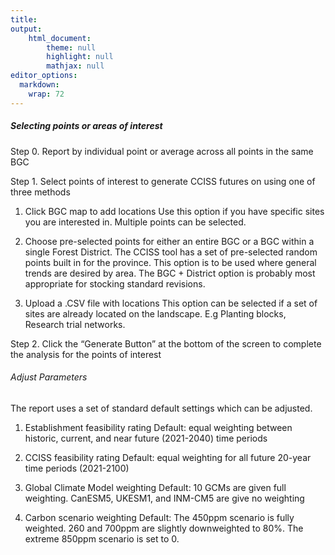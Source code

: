 ```yaml
---
title: 
output: 
    html_document:
        theme: null
        highlight: null
        mathjax: null
editor_options: 
  markdown: 
    wrap: 72
---
```


##### Selecting points or areas of interest

Step 0. Report by individual point or average across all points in the
same BGC

Step 1. Select points of interest to generate CCISS futures on using one
of three methods

1.  Click BGC map to add locations Use this option if you have specific
    sites you are interested in. Multiple points can be selected.

2.  Choose pre-selected points for either an entire BGC or a BGC within
    a single Forest District. The CCISS tool has a set of pre-selected
    random points built in for the province. This option is to be used
    where general trends are desired by area. The BGC + District option
    is probably most appropriate for stocking standard revisions.

3.  Upload a .CSV file with locations This option can be selected if a
    set of sites are already located on the landscape. E.g Planting
    blocks, Research trial networks.

Step 2. Click the "Generate Button" at the bottom of the screen to
complete the analysis for the points of interest

###### Adjust Parameters

The report uses a set of standard default settings which can be
adjusted.

1.  Establishment feasibility rating Default: equal weighting between
    historic, current, and near future (2021-2040) time periods

2.  CCISS feasibility rating Default: equal weighting for all future
    20-year time periods (2021-2100)

3.  Global Climate Model weighting Default: 10 GCMs are given full
    weighting. CanESM5, UKESM1, and INM-CM5 are give no weighting

4.  Carbon scenario weighting Default: The 450ppm scenario is fully
    weighted. 260 and 700ppm are slightly downweighted to 80%. The
    extreme 850ppm scenario is set to 0.
